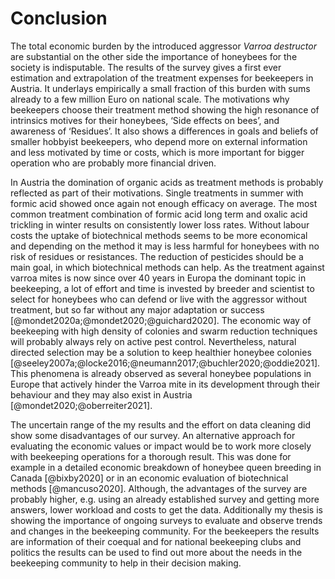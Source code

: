 # Conclusion

The total economic burden by the introduced aggressor *Varroa destructor* are substantial on the other side the importance of honeybees for the society is indisputable. The results of the survey gives a first ever estimation and extrapolation of the treatment expenses for beekeepers in Austria. It underlays empirically a small fraction of this burden with sums already to a few million Euro on national scale. The motivations why beekeepers choose their treatment method showing the high resonance of intrinsics motives for their honeybees, 'Side effects on bees', and awareness of 'Residues'. It also shows a differences in goals and beliefs of smaller hobbyist beekeepers, who depend more on external information and less motivated by time or costs, which is more important for bigger operation who are probably more financial driven. 

In Austria the domination of organic acids as treatment methods is probably reflected as part of their motivations. Single treatments in summer with formic acid showed once again not enough efficacy on average. The most common treatment combination of formic acid long term and oxalic acid trickling in winter results on  consistently lower loss rates. Without labour costs the uptake of biotechnical methods seems to be more economical and depending on the method it may is less harmful for honeybees with no risk of residues or resistances. The reduction of pesticides should be a main goal, in which biotechnical methods can help. As the treatment against varroa mites is now since over 40 years in Europa the dominant topic in beekeeping, a lot of effort and time is invested by breeder and scientist to select for honeybees who can defend or live with the aggressor without treatment, but so far without any major adaptation or success [@mondet2020a;@mondet2020;@guichard2020]. The economic way of beekeeping with high density of colonies and swarm reduction techniques will probably always rely on active pest control. Nevertheless, natural directed selection may be a solution to keep healthier honeybee colonies [@seeley2007a;@locke2016;@neumann2017;@buchler2020;@oddie2021]. This phenomena is already observed as several honeybee populations in Europe that actively hinder the Varroa mite in its development through their behaviour and they may also exist in Austria [@mondet2020;@oberreiter2021].

The uncertain range of the my results and the effort on data cleaning did show some disadvantages of our survey. An alternative approach for evaluating the economic values or impact would be to work more closely with beekeeping operations for a thorough result. This was done for example in a detailed economic breakdown of honeybee queen breeding in Canada [@bixby2020] or in an economic evaluation of biotechnical methods [@mancuso2020]. Although, the advantages of the survey are probably higher, e.g. using an already established survey and getting more answers, lower workload and costs to get the data. Additionally my thesis is showing the importance of ongoing surveys to evaluate and observe trends and changes in the beekeeping community. For the beekeepers the results are information of their coequal and for national beekeeping clubs and politics the results can be used to find out more about the needs in the beekeeping community to help in their decision making. 
